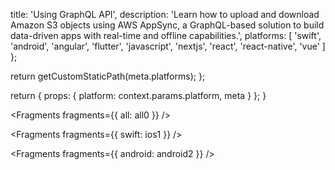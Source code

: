
  title: 'Using GraphQL API',
  description:
    'Learn how to upload and download Amazon S3 objects using AWS AppSync, a GraphQL-based solution to build data-driven apps with real-time and offline capabilities.',
  platforms: [
    'swift',
    'android',
    'angular',
    'flutter',
    'javascript',
    'nextjs',
    'react',
    'react-native',
    'vue'
  ]
};

  return getCustomStaticPath(meta.platforms);
};

  return {
    props: {
      platform: context.params.platform,
      meta
    }
  };
}


<Fragments fragments={{ all: all0 }} />


<Fragments fragments={{ swift: ios1 }} />


<Fragments fragments={{ android: android2 }} />
